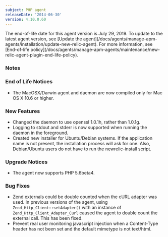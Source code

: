 ```yaml
---
subject: PHP agent
releaseDate: '2014-06-30'
version: 4.10.0.60
---
```


<Callout variant="important">
  The end-of-life date for this agent version is July 29, 2019. To update to the latest agent version, see [Update the agent](/docs/agents/manage-apm-agents/installation/update-new-relic-agent). For more information, see [End-of-life policy](/docs/agents/manage-apm-agents/maintenance/new-relic-agent-plugin-end-life-policy).
</Callout>

### Notes

### End of Life Notices

* The MacOSX/Darwin agent and daemon are now compiled only for Mac OS X 10.6 or higher.

### New Features

* Changed the daemon to use openssl 1.0.1h, rather than 1.0.1g.
* Logging to stdout and stderr is now supported when running the daemon in the foreground.
* Created new installer for Ubuntu/Debian systems. If the application name is not present, the installation process will ask for one. Also, Debian/Ubuntu users do not have to run the newrelic-install script.

### Upgrade Notices

* The agent now supports PHP 5.6beta4.

### Bug Fixes

* Zend externals could be double counted when the cURL adapter was used. In previous versions of the agent, using `Zend_Http_Client::setAdapter()` with an instance of `Zend_Http_Client_Adapter_Curl` caused the agent to double count the external call. This has been fixed.
* Prevent real user monitoring javascript injection when a Content-Type header has not been set and the default mimetype is not text/html.
